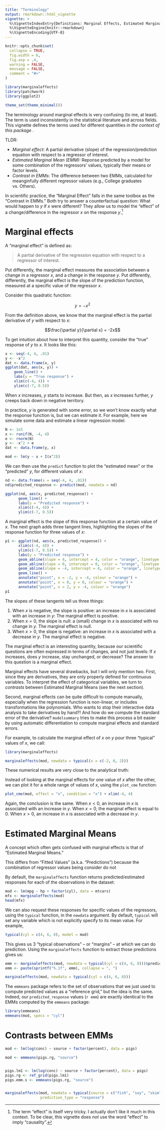 ```yaml
---
title: "Terminology" 
output: rmarkdown::html_vignette
vignette: >
  %\VignetteIndexEntry{Definitions: Marginal Effects, Estimated Marginal Means, Conditional Probabilities, and Contrasts}
  %\VignetteEngine{knitr::rmarkdown}
  %\VignetteEncoding{UTF-8}
---
```


```r
knitr::opts_chunk$set(
  collapse = TRUE,
  fig.width = 6,
  fig.asp = .4,
  warning = FALSE,
  message = FALSE,
  comment = "#>"
)

library(marginaleffects)
library(patchwork)
library(ggplot2)

theme_set(theme_minimal())
```

The terminology around marginal effects is very confusing (to me, at least). The term is used inconsistently in the statistical literature and across fields. This vignette defines the terms used for different quantities *in the context of this package* .

TLDR:

* _Marginal effect:_ A partial derivative (slope) of the regression/prediction equation with respect to a regressor of interest.
* _Estimated Marginal Mean (EMM):_ Reponse predicted by a model for some combination of the regressors' values, typically their means or factor levels. 
* _Contrast in EMMs_: The difference between two EMMs, calculated for meanginfully different regressor values (e.g., College graduates vs. Others).

In scientific practice, the "Marginal Effect" falls in the same toolbox as the "Contrast in EMMs." Both try to answer a counterfactual question: What would happen to $y$ if $x$ were different? They allow us to model the "effect" of a change/difference in the regressor $x$ on the response $y$.^[The term "effect" is itself very tricky. I actually don't like it much in this context. To be clear, this vignette does *not* use the word "effect" to imply "causality".] 

# Marginal effects

A "marginal effect" is defined as:

> A partial derivative of the regression equation with respect to a regressor of interest.

Put differently, the marginal effect measures the association between a change in a regressor $x$, and a change in the response $y$. Put differently, differently, the marginal effect is the slope of the prediction function, measured at a specific value of the regressor $x$.

Consider this quadratic function:

$$y = -x^2$$

From the definition above, we know that the marginal effect is the partial derivative of $y$ with respect to $x$:

$$\frac{\partial y}{\partial x} = -2x$$

To get intuition about how to interpret this quantity, consider the "true" response of $y$ to $x$. It looks like this:

```r
x <- seq(-4, 4, .01)
y <- -x^2 
dat <- data.frame(x, y)
ggplot(dat, aes(x, y)) + 
    geom_line() +
    labs(y = "True response") +
    xlim(c(-4, 4)) +
    ylim(c(-7, 0.5))
```

When $x$ increases, $y$ starts to increase. But then, as $x$ increases further, $y$ creeps back down in negative territory.

In practice, $y$ is generated with some error, so we won't know exactly what the response function is, but we can estimate it. For example, here we simulate some data and estimate a linear regression model:

```r
N <- 1e5
x <- runif(N, -4, 4)
e <- rnorm(N)
y <- -x^2 + e
dat <- data.frame(y, x)

mod <- lm(y ~ x + I(x^2))
```

We can then use the `predict` function to plot the "estimated mean" or the "predicted" $y$, for different values of $x$:

```r
nd <- data.frame(x = seq(-4, 4, .01))
nd$predicted_response <- predict(mod, newdata = nd)

ggplot(nd, aes(x, predicted_response)) + 
      geom_line() + 
      labs(y = "Predicted response") +
      xlim(c(-4, 4)) +
      ylim(c(-7, 0.5))
```

A marginal effect is the slope of this response function at a certain value of $x$. The next graph adds three tangent lines, highlighting the slopes of the response function for three values of $x$: 

```r
p1 <- ggplot(nd, aes(x, predicted_response)) + 
      xlim(c(-4, 4)) +
      ylim(c(-7, 0.5)) +
      labs(y = "Predicted response") +
      geom_abline(slope = 4, intercept = 4, color = "orange", linetype = "dashed") +
      geom_abline(slope = 0, intercept = 0, color = "orange", linetype = "dashed") +
      geom_abline(slope = -4, intercept = 4, color = "orange", linetype = "dashed") +
      geom_line() +
      annotate("point", x = -2, y = -4, colour = "orange") +
      annotate("point", x = 0, y = 0, colour = "orange") +
      annotate("point", x = 2, y = -4, colour = "orange")
p1
```

The slopes of these tangents tell us three things:

1. When $x$ is negative, the slope is positive: an increase in $x$ is associated with an increase in $y$: The marginal effect is positive.
2. When $x=0$, the slope is null: a (small) change in $x$ is associated with no change in $y$. The marginal effect is null.
3. When $x>0$, the slope is negative: an increase in $x$ is associated with a decrease in $y$. The marginal effect is negative.

The marginal effect is an interesting quantity, because our scientific questions are often expressed in terms of changes, and not just levels: If $x$ increases, does $y$ increase, stay unchanged, or decrease? The answer to this question is a marginal effect.

Marginal effects have several drawbacks, but I will only mention two. First, since they are derivatives, they are only properly defined for continuous variables. To interpret the effect of categorical variables, we turn to *contrasts* between Estimated Marginal Means (see the next section). 

Second, marginal effects can be quite difficult to compute manually, especially when the regression function is non-linear, or includes transformations like polynomials. Who wants to stop their interactive data analysis to take derivatives by hand?! And how do we compute the standard error of the derivative? `modelsummary` tries to make this process a bit easier by using automatic differentiation to compute marginal effects and standard errors.

For example, to calculate the marginal effect of $x$ on $y$ pour three "typical" values of $x$, we call:

```r
library(marginaleffects)

marginaleffects(mod, newdata = typical(x = c(-2, 0, 2)))
```

These numerical results are very close to the analytical truth:

\begin{align*}
\partial y/\partial x = -2x\\
\partial y/\partial x = 4, && \mbox{for x=-2}\\
\partial y/\partial x = 0, && \mbox{for x=0}\\
\partial y/\partial x = -4, && \mbox{for x=2}
\end{align*}

Instead of looking at the marginal effects for one value of $x$ after the other, we can plot it for a whole range of values of $x$, using the `plot_cme` function:

```r
plot_cme(mod, effect = "x", condition = "x") + xlim(-4, 4)
```

Again, the conclusion is the same. When $x<0$, an increase in $x$ is associated with an increase in $y$. When $x=0$, the marginal effect is equal to 0. When $x>0$, an increase in $x$ is associated with a decrease in $y$.

# Estimated Marginal Means
A concept which often gets confused with marginal effects is that of "Estimated Marginal Means."


This differs from "Fitted Values" (a.k.a. "Predictions") because the combination of regressor values being consider do not 


By default, the `marginaleffects` function returns predicted/estimated responses for each of the observations in the dataset:

```r
mod <- lm(mpg ~ hp + factor(cyl), data = mtcars)
mfx <- marginaleffects(mod)
head(mfx)
```

We can also request these responses for specific values of the regressors, using the `typical` function, in the `newdata` argument. By default, `typical` will set any variable which is not explicitly specify to its mean value. For example, 

```r
typical(cyl = c(4, 6, 8), model = mod)
```

This gives us 3 "typical observations" -- or "margins" -- at which we can do prediction. Using the `marginaleffects` function to extract those predictions gives us:

```r
emm <- marginaleffects(mod, newdata = typical(cyl = c(4, 6, 8)))$predicted_response
emm <- paste(sprintf("%.1f", emm), collapse = ", ")
```

```r
marginaleffects(mod, newdata = typical(cyl = c(4, 6, 8)))
```

The `emmeans` package refers to the set of observations that we just used to compute predicted values as a "reference grid," but the idea is the same. Indeed, our `predicted_response` values (`r emm`) are exactly identical to the EMMs computed by the `emmeans` package:

```r
library(emmeans)
emmeans(mod, specs = "cyl")
```

# Contrasts between EMMs

```r
mod <- lm(log(conc) ~ source + factor(percent), data = pigs)

mod <- emmeans(pigs.rg, "source")


pigs.lm1 <- lm(log(conc) ~ source + factor(percent), data = pigs)
pigs.rg <- ref_grid(pigs.lm1)
pigs.emm.s <- emmeans(pigs.rg, "source")


marginaleffects(mod, newdata = typical(source = c("fish", "soy", "skim"), model = mod),
                prediction_type = "response")
```
